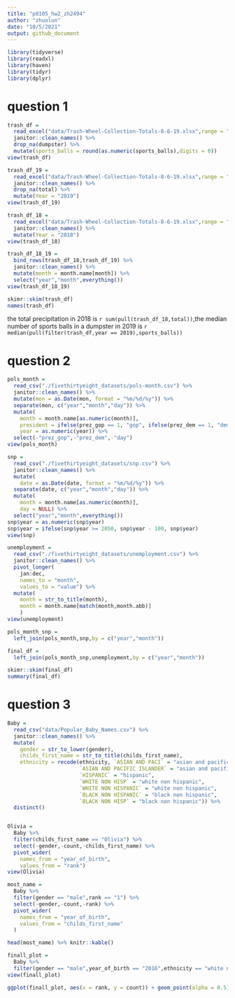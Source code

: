 ```yaml
---
title: "p8105_hw2_zh2494"
author: "zhuolun"
date: "10/5/2021"
output: github_document
---
```


```r
library(tidyverse)
library(readxl)
library(haven)
library(tidyr)
library(dplyr)
```

# question 1
```r
trash_df = 
  read_excel("data/Trash-Wheel-Collection-Totals-8-6-19.xlsx",range = "A2:N408") %>%
  janitor::clean_names() %>% 
  drop_na(dumpster) %>%
  mutate(sports_balls = round(as.numeric(sports_balls),digits = 0))
view(trash_df)

trash_df_19 =
  read_excel("data/Trash-Wheel-Collection-Totals-8-6-19.xlsx",range = "A2:B14",4) %>%
  janitor::clean_names() %>%
  drop_na(total) %>%
  mutate(Year = "2019")
view(trash_df_19)

trash_df_18 =
  read_excel("data/Trash-Wheel-Collection-Totals-8-6-19.xlsx",range = "A2:B14",5) %>% 
  janitor::clean_names() %>%
  mutate(Year = "2018")
view(trash_df_18)

trash_df_18_19 = 
  bind_rows(trash_df_18,trash_df_19) %>% 
  janitor::clean_names() %>%
  mutate(month = month.name[month]) %>% 
  select("year","month",everything())
view(trash_df_18_19)

skimr::skim(trash_df)
names(trash_df)
```

the total precipitation in 2018 is `r sum(pull(trash_df_18,total))`,the median number of sports balls in a dumpster in 2019 is `r median(pull(filter(trash_df,year == 2019),sports_balls))`

# question 2
```r
pols_month = 
  read_csv("./fivethirtyeight_datasets/pols-month.csv") %>% 
  janitor::clean_names() %>% 
  mutate(mon = as.Date(mon, format = "%m/%d/%y")) %>% 
  separate(mon, c("year","month","day")) %>% 
  mutate(
    month = month.name[as.numeric(month)],
    president = ifelse(prez_gop == 1, "gop", ifelse(prez_dem == 1, "dem",0)),
    year = as.numeric(year)) %>% 
  select(-"prez_gop",-"prez_dem",-"day")
view(pols_month)

snp = 
  read_csv("./fivethirtyeight_datasets/snp.csv") %>%
  janitor::clean_names() %>% 
  mutate(
    date = as.Date(date, format = "%m/%d/%y")) %>% 
  separate(date, c("year","month","day")) %>% 
  mutate(
    month = month.name[as.numeric(month)],
    day = NULL) %>% 
  select("year","month",everything())
snp$year = as.numeric(snp$year)
snp$year = ifelse(snp$year >= 2050, snp$year - 100, snp$year)
view(snp)

unemployment = 
  read_csv("./fivethirtyeight_datasets/unemployment.csv") %>% 
  janitor::clean_names() %>% 
  pivot_longer(
    jan:dec,
    names_to = "month",
    values_to = "value") %>% 
  mutate(
    month = str_to_title(month),
    month = month.name[match(month,month.abb)]
    )
view(unemployment)

pols_month_snp =
  left_join(pols_month,snp,by = c("year","month"))

final_df = 
  left_join(pols_month_snp,unemployment,by = c("year","month"))

skimr::skim(final_df)
summary(final_df)
```

# question 3
```r
Baby = 
  read_csv("data/Popular_Baby_Names.csv") %>% 
  janitor::clean_names() %>%
  mutate(
    gender = str_to_lower(gender),
    childs_first_name = str_to_title(childs_first_name),
    ethnicity = recode(ethnicity, `ASIAN AND PACI` = "asian and pacific islander",
                       `ASIAN AND PACIFIC ISLANDER` = "asian and pacific islander",
                       `HISPANIC` = "hispanic",
                       `WHITE NON HISP` = "white non hispanic",
                       `WHITE NON HISPANIC` = "white non hispanic",
                       `BLACK NON HISPANIC` = "black non hispanic",
                       `BLACK NON HISP` = "black non hispanic")) %>%
  distinct()


Olivia =
  Baby %>% 
  filter(childs_first_name == "Olivia") %>% 
  select(-gender,-count,-childs_first_name) %>% 
  pivot_wider(
    names_from = "year_of_birth",
    values_from = "rank")
view(Olivia)

most_name = 
  Baby %>% 
  filter(gender == "male",rank == "1") %>% 
  select(-gender,-count,-rank) %>% 
  pivot_wider(
    names_from = "year_of_birth",
    values_from = "childs_first_name"
  )

head(most_name) %>% knitr::kable()

finall_plot =
  Baby %>%
  filter(gender == "male",year_of_birth == "2016",ethnicity == "white non hispanic")
view(finall_plot)

ggplot(finall_plot, aes(x = rank, y = count)) + geom_point(alpha = 0.5) + labs(x = "the rank in popularity of that name", y = "the number of children with a name", title = "male, white non-hispanic children born in 2016")
```

